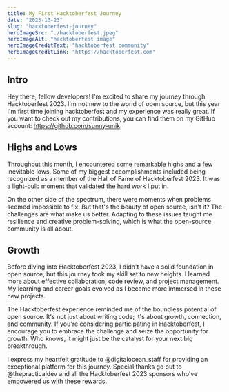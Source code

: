 ```yaml
---
title: My First Hacktoberfest Journey
date: "2023-10-23"
slug: "hacktoberfest-journey"
heroImageSrc: "./hacktoberfest.jpeg"
heroImageAlt: "hacktoberfest image"
heroImageCreditText: "hacktoberfest community"
heroImageCreditLink: "https://hacktoberfest.com"
---
```


## Intro

Hey there, fellow developers! I'm excited to share my journey through Hacktoberfest 2023. I'm not new to the world of open source, but this year I'm first time joining hacktoberfest and my experience was really great. If you want to check out my contributions, you can find them on my GitHub account: https://github.com/sunny-unik.

## Highs and Lows

Throughout this month, I encountered some remarkable highs and a few inevitable lows. Some of my biggest accomplishments included being recognized as a member of the Hall of Fame of Hacktoberfest 2023. It was a light-bulb moment that validated the hard work I put in.

On the other side of the spectrum, there were moments when problems seemed impossible to fix. But that's the beauty of open source, isn't it? The challenges are what make us better. Adapting to these issues taught me resilience and creative problem-solving, which is what the open-source community is all about.

## Growth

Before diving into Hacktoberfest 2023, I didn't have a solid foundation in open source, but this journey took my skill set to new heights. I learned more about effective collaboration, code review, and project management. My learning and career goals evolved as I became more immersed in these new projects.

The Hacktoberfest experience reminded me of the boundless potential of open source. It's not just about writing code; it's about growth, connection, and community. If you're considering participating in Hacktoberfest, I encourage you to embrace the challenge and seize the opportunity for growth. Who knows, it might just be the catalyst for your next big breakthrough.

I express my heartfelt gratitude to @digitalocean_staff for providing an exceptional platform for this journey. Special thanks go out to @thepracticaldev and all the Hacktoberfest 2023 sponsors who've empowered us with these rewards.

